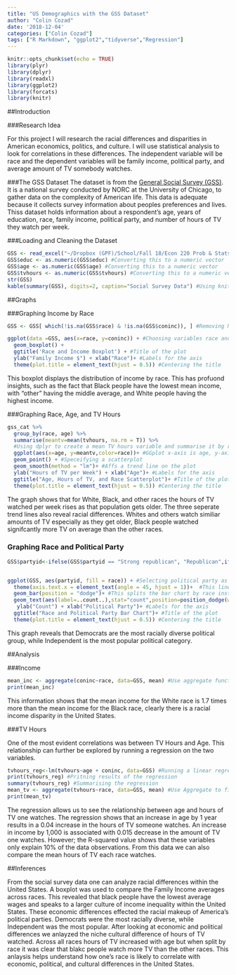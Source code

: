 ```yaml
---
title: "US Demographics with the GSS Dataset"
author: "Colin Cozad"
date: '2018-12-04'
categories: ["Colin Cozad"]
tags: ["R Markdown", "ggplot2","tidyverse","Regression"]
---
```


```r
knitr::opts_chunk$set(echo = TRUE)
library(plyr)
library(dplyr)
library(readxl)
library(ggplot2)
library(forcats)
library(knitr)
```


##Introduction

###Research Idea

For this project I will research the racial differences and disparities in American economics, politics, and culture. I will use statistical analysis to look for correlations in these differences. The independent variable will be race and the dependent variables will be family income, political party, and average amount of TV somebody watches. 

###The GSS Dataset
The dataset is from the [General Social Survey (GSS)](https://gssdataexplorer.norc.org/). It is a national survey conducted by NORC at the University of Chicago, to gather data on the complexity of American life. This data is adequate because it collects survey information about peoples preferences and lives. Thiss dataset holds information about a respondent's age, years of education, race, family income, political party, and number of hours of TV they watch per week. 


###Loading and Cleaning the Dataset
```r
GSS <- read_excel("~/Dropbox (GPF)/School/Fall 18/Econ 220 Prob & Stats for Economist/Lab/GSS.xls")
GSS$educ <- as.numeric(GSS$educ) #Converting this to a numeric vector
GSS$age <- as.numeric(GSS$age) #Converting this to a numeric vector
GSS$tvhours <- as.numeric(GSS$tvhours) #Converting this to a numeric vector
str(GSS)
kable(summary(GSS), digits=2, caption="Social Survey Data") #Using knitr package to create a table
```

##Graphs

###Graphing Income by Race

```r
GSS <- GSS[ which(!is.na(GSS$race) & !is.na(GSS$coninc)), ] #Removing NA values

ggplot(data =GSS, aes(x=race, y=coninc)) + #Choosing variables race and family income
  geom_boxplot() +
  ggtitle('Race and Income Boxplot') + #Title of the plot
  ylab("Family Income $") + xlab("Race")+ #Labels for the axis
  theme(plot.title = element_text(hjust = 0.5)) #Centering the title
```

This boxplot displays the distribution of income by race. This has profuond insights, such as the fact that Black people have the lowest mean income, with "other" having the middle average, and White people having the highest income.

###Graphing Race, Age, and TV Hours

```r
gss_cat %>%
  group_by(race, age) %>%
  summarise(meantv=mean(tvhours, na.rm = T)) %>% 
  #Using dplyr to create a mean TV hours variable and summarise it by race and age
  ggplot(aes(x=age, y=meantv,color=race))+ #GGplot x-axis is age, y-axis is Mean TV Hours, and Color is race
  geom_point() + #Speceifying a scatterplot
  geom_smooth(method = "lm")+ #Affs a trend line on the plot
  ylab("Hours of TV per Week") + xlab("Age")+ #Labels for the axis
  ggtitle("Age, Hours of TV, and Race Scatterplot")+ #Title of the plot
  theme(plot.title = element_text(hjust = 0.5)) #Centering the title
```


The graph shows that for White, Black, and other races the hours of TV watched per week rises as that population gets older. The three seperate trend lines also reveal racial differences. Whites and others watch similiar amounts of TV especially as they get older, Black people watched signifcantly more TV on average than the other races.  

### Graphing Race and Political Party

```r
GSS$partyid<-ifelse(GSS$partyid == "Strong republican", "Republican",ifelse(GSS$partyid == "Not str republican", "Republican", ifelse(GSS$partyid == "Ind, near rep", "Republican", ifelse(GSS$partyid == "Ind, near dem", "Democrat", ifelse(GSS$partyid == "Not str democrat", "Democrat",ifelse(GSS$partyid == "Strong Democrat", "Democrat", "Independent" )))))) #Using an ifelse ladder to combine political party identification into Democrat, Repubican, Independent


ggplot(GSS, aes(partyid, fill = race)) + #Selecting political party as variable and race as group value
  theme(axis.text.x = element_text(angle = 45, hjust = 1))+  #This line tilts the axis names so they are readable
  geom_bar(position = "dodge")+ #This splits the bar chart by race instead of stacking the bars
  geom_text(aes(label=..count..),stat="count",position=position_dodge(width=0.9), vjust=-0.25)+ #Adds labels to each bar
   ylab("Count") + xlab("Political Party")+ #Labels for the axis
  ggtitle("Race and Political Party Bar Chart")+ #Title of the plot
  theme(plot.title = element_text(hjust = 0.5)) #Centering the title
```

This graph reveals that Democrats are the most racially diverse political group, while Independent is the most popular political category. 



##Analysis

###Income

```r
mean_inc <- aggregate(coninc~race, data=GSS, mean) #Use aggregate function to take mean of family income for each race
print(mean_inc)
```

This information shows that the mean income for the White race is 1.7 times more than the mean income for the Black race, clearly there is a racial income disparity in the United States. 

###TV Hours

One of the most evident correlations was between TV Hours and Age. This relationship can further be explored by running a regression on the two variables. 

```r
tvhours_reg<-lm(tvhours~age + coninc, data=GSS) #Running a linear regression on TV hours and Age
print(tvhours_reg) #Pritning results of the regression
summary(tvhours_reg) #Summarising the regression
mean_tv <- aggregate(tvhours~race, data=GSS, mean) #Use Aggregate to find mean TV Hours per Race
print(mean_tv)
```
The regression allows us to see the relationship between age and hours of TV one watches. The regression shows that an increase in age by 1 year results in a 0.04 increase in the hours of TV someone watches. An increase in income by 1,000 is associated with 0.015 decrease in the amount of TV one watches. However; the R-squared value shows that these variables only explain 10% of the data observations. From this data we can also compare the mean hours of TV each race watches. 


##Inferences 

From the social survey data one can analyze racial differences within the United States. A boxplot was used to compare the Family Income averages across races. This revealed that black people have the lowest average wages and speaks to a larger culture of income inequality within the United States. These economic differences effected the racial makeup of America's political parties. Democrats were the most racially diverse, while Independent was the most popular. After looking at economic and political differences we anlayzed the niche cultural difference of hours of TV watched. Across all races hours of TV increased with age but when split by race it was clear that blakc people watch more TV than the other races. This anlaysis helps understand how one's race is likely to correlate with economic, political, and cultural differences in the United States. 